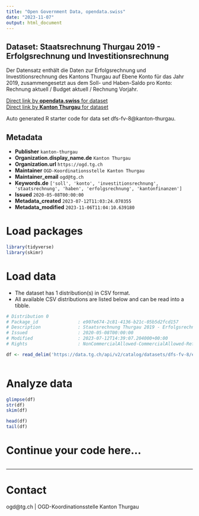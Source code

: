 ```yaml
---
title: "Open Government Data, opendata.swiss"
date: "2023-11-07"
output: html_document
---
```


## Dataset: Staatsrechnung Thurgau 2019 - Erfolgsrechnung und Investitionsrechnung

Der Datensatz enthält die Daten zur Erfolgsrechnung und Investitionsrechnung des Kantons Thurgau auf Ebene Konto für das Jahr 2019, zusammengesetzt aus dem Soll- und Haben-Saldo pro Konto: Rechnung aktuell / Budget aktuell / Rechnung Vorjahr.

[Direct link by **opendata.swiss** for dataset](https://opendata.swiss/de/dataset/staatsrechnung-thurgau-2019-erfolgsrechnung-und-investitionsrechnung)<br>
[Direct link by **Kanton Thurgau** for dataset](https://data.tg.ch/explore/dataset/dfs-fv-8/)

Auto generated R starter code for data set dfs-fv-8@kanton-thurgau.

## Metadata

- **Publisher** `kanton-thurgau`
- **Organization.display_name.de** `Kanton Thurgau`
- **Organization.url** `https://ogd.tg.ch`
- **Maintainer** `OGD-Koordinationsstelle Kanton Thurgau`
- **Maintainer_email** `ogd@tg.ch`
- **Keywords.de** `['soll', 'konto', 'investitionsrechnung', 'staatsrechnung', 'haben', 'erfolgsrechnung', 'kantonfinanzen']`
- **Issued** `2020-05-08T00:00:00`
- **Metadata_created** `2023-07-12T11:03:24.070355`
- **Metadata_modified** `2023-11-06T11:04:10.639180`


# Load packages

```r

library(tidyverse)
library(skimr)

```

# Load data

-   The dataset has 1 distribution(s) in CSV format.
-   All available CSV distributions are listed below and can be read into a tibble.

```r

# Distribution 0
# Package_id               : e907e674-2c81-4136-b21c-05b5d2fcd157
# Description              : Staatsrechnung Thurgau 2019 - Erfolgsrechnung und Investitionsrechnung (csv)
# Issued                   : 2020-05-08T00:00:00
# Modified                 : 2023-07-12T14:39:07.204000+00:00
# Rights                   : NonCommercialAllowed-CommercialAllowed-ReferenceRequired

df <- read_delim('https://data.tg.ch/api/v2/catalog/datasets/dfs-fv-8/exports/csv')



```

# Analyze data

```r

glimpse(df)
str(df)
skim(df)

head(df)
tail(df)

```

# Continue your code here...

```r

```

------------------------------------------------------------------------

# Contact

ogd@tg.ch | OGD-Koordinationsstelle Kanton Thurgau
